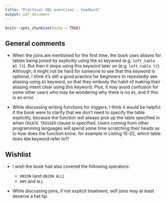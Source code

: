 ```yaml
---
title: "Practical-SQL exercises - feedback"
output: pdf_document
---
```


```r
knitr::opts_chunk$set(echo = TRUE)
```

## General comments

* When the joins are mentioned for the first time, the book uses aliases for tables being joined by explicitly using the `AS` keyword (e.g. `left_table AS lt`). But then it stops using this keyword later on (e.g. `left_table lt`). Although, it might not be hard for someone to see that this keyword is optional, I think it's still a good practice for beginners to repeatedly see aliasing using `AS` keyword, so that they embody the habit of making their aliasing intent clear using this keyword. Plus, it may avoid confusion for some other users who may be wondering why there is no `AS`, and if this is an error.

* While discussing writing functions for triggers, I think it would be helpful if the book were to clarify that we don't need to specify the table explicitly, because the function will always pick up the table specified in when `CREATE TRIGGER` clause is specified. Users coming from other programming languages will spend some time scratching their heads as to how does the function *know*, for example in Listing 15-22, which table does `NEW` keyword refer to?!

## Wishlist

* I wish the book had also covered the following operators:

    - `UNION` (and `UNION ALL`)
    - `ANY` and `ALL`

* While discussing joins, if not explicit treatment, self joins may at least deserve a hat tip.
